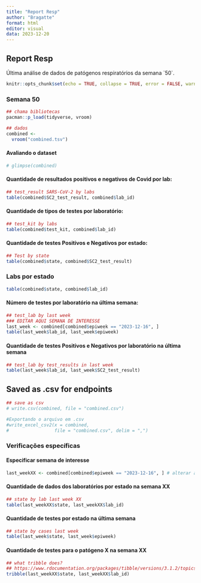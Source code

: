 ```yaml
---
title: "Report Resp"
author: "Bragatte"
format: html
editor: visual
data: 2023-12-20
---
```


## Report Resp

Última análise de dados de patógenos respiratórios da semana \`50\`.

```r
knitr::opts_chunk$set(echo = TRUE, collapse = TRUE, error = FALSE, warning = FALSE, message = FALSE, cache = TRUE, results = 'asis')
```

### Semana 50

```r
## chama bibliotecas
pacman::p_load(tidyverse, vroom)

## dados
combined <-
  vroom("combined.tsv")
```

#### Avaliando o dataset

```r
# glimpse(combined)
```

#### Quantidade de resultados positivos e negativos de Covid por lab:

```r
## test_result SARS-CoV-2 by labs
table(combined$SC2_test_result, combined$lab_id)
```

#### Quantidade de tipos de testes por laboratório:

```r
## test_kit by labs
table(combined$test_kit, combined$lab_id)
```

#### Quantidade de testes Positivos e Negativos por estado:

```r
## Test by state
table(combined$state, combined$SC2_test_result)
```

### Labs por estado

```r
table(combined$state, combined$lab_id)
```

#### Número de testes por laboratório na última semana:

```r
## test_lab by last week
### EDITAR AQUI SEMANA DE INTERESSE
last_week <- combined[combined$epiweek == "2023-12-16", ] 
table(last_week$lab_id, last_week$epiweek)
```

#### Quantidade de testes Positivos e Negativos por laboratório na última semana

```r
## test_lab by test_results in last week 
table(last_week$lab_id, last_week$SC2_test_result)
```

## Saved as .csv for endpoints

```r
## save as csv
# write.csv(combined, file = "combined.csv")

#Exportando o arquivo em .csv
#write_excel_csv2(x = combined,
#                 file = "combined.csv", delim = ",")
```

### Verificações específicas

#### Especificar semana de interesse

```r
last_weekXX <- combined[combined$epiweek == "2023-12-16", ] # alterar a data conforme calendário SINAN
```

#### Quantidade de dados dos laboratórios por estado na semana XX

```r
## state by lab last week XX
table(last_weekXX$state, last_weekXX$lab_id)
```

#### Quantidade de testes por estado na última semana

```r
## state by cases last week
table(last_week$state, last_week$epiweek)
```

#### Quantidade de testes para o patógeno X na semana XX

```r
## what tribble does?
## https://www.rdocumentation.org/packages/tibble/versions/3.1.2/topics/tribble
tribble(last_weekXX$state, last_weekXX$lab_id)
```
